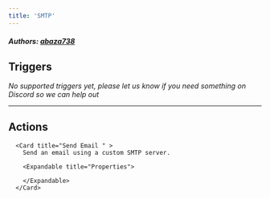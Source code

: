 ```yaml
---
title: 'SMTP'
---
```


##### Authors: [abaza738](https://github.com/abaza738)


## Triggers

*No supported triggers yet, please let us know if you need something on Discord so we can help out* 


---

## Actions


      <Card title="Send Email " >
        Send an email using a custom SMTP server.

        <Expandable title="Properties">
          
<ResponseField name="From" required type="Short_text">

</ResponseField>
            
<ResponseField name="To" required type="Array">

</ResponseField>
            
<ResponseField name="CC"  type="Array">

</ResponseField>
            
<ResponseField name="Reply To"  type="Short_text">

</ResponseField>
            
<ResponseField name="BCC"  type="Array">

</ResponseField>
            
<ResponseField name="Subject" required type="Short_text">

</ResponseField>
            
<ResponseField name="Body" required type="Long_text">

</ResponseField>
              
        </Expandable>
      </Card>
  
